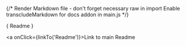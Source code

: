 
{/*
  Render Markdown file - don't forget necessary raw in import
  Enable transcludeMarkdown for docs addon in main.js
*/}

<Meta title="lib-components/Example 4" />

<Markdown>{ Readme }</Markdown>

<a onClick={linkTo('Readme')}>Link to main Readme</a>